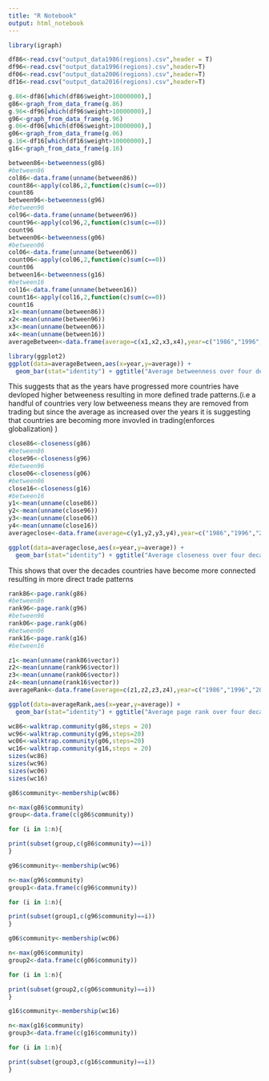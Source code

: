 ```yaml
---
title: "R Notebook"
output: html_notebook
---
```

```r
library(igraph)
```


```r
df86<-read.csv("output_data1986(regions).csv",header = T)
df96<-read.csv("output_data1996(regions).csv",header=T)
df06<-read.csv("output_data2006(regions).csv",header=T)
df16<-read.csv("output_data2016(regions).csv",header=T)
```

```r
g.86<-df86[which(df86$weight>10000000),]
g86<-graph_from_data_frame(g.86)
g.96<-df96[which(df96$weight>10000000),]
g96<-graph_from_data_frame(g.96)
g.06<-df06[which(df06$weight>10000000),]
g06<-graph_from_data_frame(g.06)
g.16<-df16[which(df16$weight>10000000),]
g16<-graph_from_data_frame(g.16)

```

```r
between86<-betweenness(g86)
#between86
col86<-data.frame(unname(between86))
count86<-apply(col86,2,function(c)sum(c==0))
count86
between96<-betweenness(g96)
#between96
col96<-data.frame(unname(between96))
count96<-apply(col96,2,function(c)sum(c==0))
count96
between06<-betweenness(g06)
#between06
col06<-data.frame(unname(between06))
count06<-apply(col06,2,function(c)sum(c==0))
count06
between16<-betweenness(g16)
#between16
col16<-data.frame(unname(between16))
count16<-apply(col16,2,function(c)sum(c==0))
count16
x1<-mean(unname(between86))
x2<-mean(unname(between96))
x3<-mean(unname(between06))
x4<-mean(unname(between16))
averageBetween<-data.frame(average=c(x1,x2,x3,x4),year=c("1986","1996","2006","2016"))
```
```r
library(ggplot2)
ggplot(data=averageBetween,aes(x=year,y=average)) +
  geom_bar(stat="identity") + ggtitle("Average betweenness over four decades")
```

This suggests that as the years have progressed more countries have devloped higher betweeness resulting in more defined trade patterns.(i.e a handful of countries very low betweeness means they are removed from trading but since the average as increased over the years it is suggesting that countries are becoming more invovled in trading(enforces globalization) )
```r
close86<-closeness(g86)
#between86
close96<-closeness(g96)
#between96
close06<-closeness(g06)
#between06
close16<-closeness(g16)
#between16
y1<-mean(unname(close86))
y2<-mean(unname(close96))
y3<-mean(unname(close06))
y4<-mean(unname(close16))
averageclose<-data.frame(average=c(y1,y2,y3,y4),year=c("1986","1996","2006","2016"))
```


```r
ggplot(data=averageclose,aes(x=year,y=average)) +
  geom_bar(stat="identity") + ggtitle("Average closeness over four decades")
```
This shows that over the decades countries have become more connected resulting in more direct trade patterns

```r
rank86<-page.rank(g86)
#between86
rank96<-page.rank(g96)
#between96
rank06<-page.rank(g06)
#between06
rank16<-page.rank(g16)
#between16

z1<-mean(unname(rank86$vector))
z2<-mean(unname(rank96$vector))
z3<-mean(unname(rank06$vector))
z4<-mean(unname(rank16$vector))
averageRank<-data.frame(average=c(z1,z2,z3,z4),year=c("1986","1996","2006","2016"))
```
```r
ggplot(data=averageRank,aes(x=year,y=average)) +
  geom_bar(stat="identity") + ggtitle("Average page rank over four decades")
```
```r
wc86<-walktrap.community(g86,steps = 20)
wc96<-walktrap.community(g96,steps=20)
wc06<-walktrap.community(g06,steps=20)
wc16<-walktrap.community(g16,steps = 20)
sizes(wc86)
sizes(wc96)
sizes(wc06)
sizes(wc16)

```

```r
g86$community<-membership(wc86)

n<-max(g86$community)
group<-data.frame(c(g86$community))

for (i in 1:n){

print(subset(group,c(g86$community)==i))
}

```
```r
g96$community<-membership(wc96)

n<-max(g96$community)
group1<-data.frame(c(g96$community))

for (i in 1:n){

print(subset(group1,c(g96$community)==i))
}
```
```r
g06$community<-membership(wc06)

n<-max(g06$community)
group2<-data.frame(c(g06$community))

for (i in 1:n){

print(subset(group2,c(g06$community)==i))
}
```
```r
g16$community<-membership(wc16)

n<-max(g16$community)
group3<-data.frame(c(g16$community))

for (i in 1:n){

print(subset(group3,c(g16$community)==i))
}
```